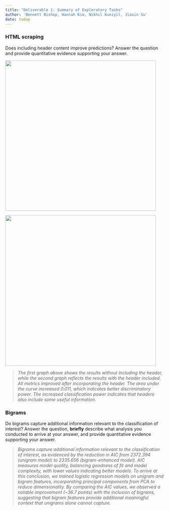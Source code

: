 ```yaml
---
title: "Deliverable 1: Summary of Exploratory Tasks"
author: 'Bennett Bishop, Hannah Kim, Nikhil Kuniyil, Jiaxin Su'
date: today
---
```


### HTML scraping

Does including header content improve predictions? Answer the question and provide quantitative evidence supporting your answer.

![](images/figure1.png){width="477"}

![](images/figure2.png){width="477"}

> *The first graph above shows the results without including the header, while the second graph reflects the results with the header included. All metrics improved after incorporating the header. The area under the curve increased 0.011, which indicates better discriminatory power. The increased classification power indicates that headers also include some useful information.*

### Bigrams

Do bigrams capture additional information relevant to the classification of interest? Answer the question, **briefly** describe what analysis you conducted to arrive at your answer, and provide quantitative evidence supporting your answer.

> *Bigrams capture additional information relevant to the classification of interest, as evidenced by the reduction in AIC from 2372.394 (unigram model) to 2335.656 (bigram-enhanced model). AIC measures model quality, balancing goodness of fit and model complexity, with lower values indicating better models. To arrive at this conclusion, we trained logistic regression models on unigram and bigram features, incorporating principal components from PCA to reduce dimensionality. By comparing the AIC values, we observed a notable improvement (\~36.7 points) with the inclusion of bigrams, suggesting that bigram features provide additional meaningful context that unigrams alone cannot capture.*
